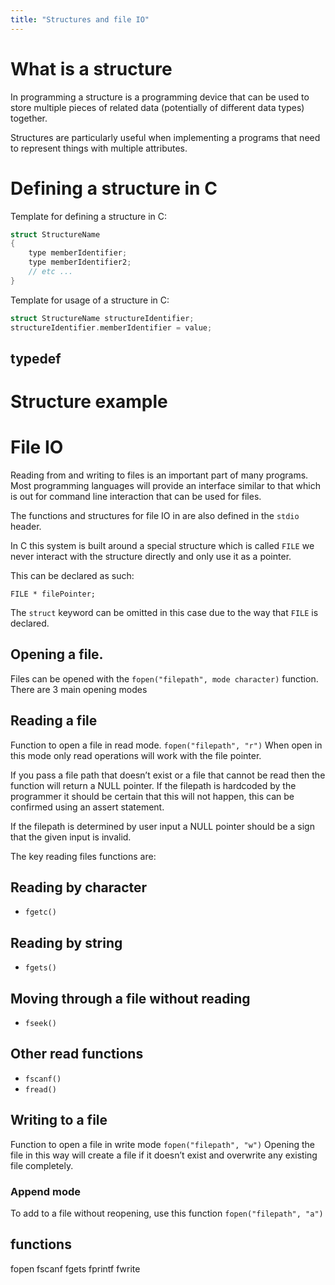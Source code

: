 ```yaml
---
title: "Structures and file IO"
---
```


# What is a structure
In programming a structure is a programming device that can be used to store multiple pieces of related data (potentially of different data types) together.

Structures are particularly useful when implementing a programs that need to represent things with multiple attributes.

# Defining a structure in C
Template for defining a structure in C:
``` c
struct StructureName
{
    type memberIdentifier;
    type memberIdentifier2;
    // etc ...
}
```

Template for usage of a structure in C:
``` c
struct StructureName structureIdentifier;
structureIdentifier.memberIdentifier = value;
```

## typedef
<!-- This one seems to be controversial with some sources in support and others against it-->

# Structure example

# File IO
Reading from and writing to files is an important part of many programs. Most programming languages will provide an interface similar to that which is out for command line interaction that can be used for files.

The functions and structures for file IO in are also defined in the `stdio` header.

In C this system is built around a special structure which is called `FILE` we never interact with the structure directly and only use it as a pointer. 

This can be declared as such:
```
FILE * filePointer;
```
The `struct` keyword can be omitted in this case due to the way that `FILE` is declared. 

## Opening a file.

Files can be opened with the `fopen("filepath", mode character)` function. There are 3 main opening modes

## Reading a file

Function to open a file in read mode.
`fopen("filepath", "r")`
When open in this mode only read operations will work with the file pointer. 

If you pass a file path that doesn't exist or a file that cannot be read then the function will return a NULL pointer. If the filepath is hardcoded by the programmer it should be certain that this will not happen, this can be confirmed using an assert statement.

If the filepath is determined by user input a NULL pointer should be a sign that the given input is invalid.

The key reading files functions are:

## Reading by character
- `fgetc()`

## Reading by string
- `fgets()`

## Moving through a file without reading
- `fseek()`

## Other read functions
- `fscanf()`
- `fread()`

## Writing to a file
Function to open a file in write mode
`fopen("filepath", "w")`
Opening the file in this way will create a file if it doesn't exist and overwrite any existing file completely.


### Append mode
To add to a file without reopening, use this function
`fopen("filepath", "a")`

## functions
fopen
fscanf
fgets
fprintf
fwrite